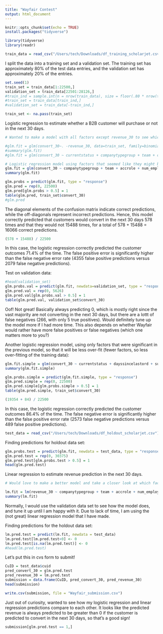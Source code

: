 ```yaml
---
title: "Wayfair Contest"
output: html_document
---
```


```r
knitr::opts_chunk$set(echo = TRUE)
install.packages("tidyverse")
```

```r
library(tidyverse)
library(readr)
```

```r
train_data = read_csv("/Users/tech/Downloads/df_training_scholarjet.csv")
```
I split the data into a training set and a validation set. The training set has approximately 80% of the test data entries, and the validation set has approximately 20% of the entries. 
```r
set.seed(1)
train_set = train_data[1:22500,]
validation_set = train_data[22501:28126,]
#train_ind = sample.int(n = nrow(train_data), size = floor(.80 * nrow(train_data)), replace = FALSE)
#train_set = train_data[train_ind,]
#validation_set = train_data[-train_ind,]
```


```r
train_set <- na.pass(train_set)
```

Logistic regression to estimate whether a B2B customer will purchase or not in the next 30 days. 
```r
# Wanted to make a model with all factors except revenue_30 to see which factors are significant. Kept getting errors from unclean data and did not have time to clean it as I would like to, but wanted something functional by the deadline. So, here you go!

#glm.fit = glm(convert_30~. -revenue_30, data=train_set, family=binomial(logit))
#summary(glm.fit)
#glm.fit = glm(convert_30 ~ currentstatus + companytypegroup + team + customersource + accrole + num_employees + num_purchases_year + cost_purchases_year + enrollmentmethod + dayssincelastord + numvisittotal + sumatcprice + avgatcprice + avgpriceone + avgpricethreeone + numcallsthreeone + decmakerflagone + percemailopenedone + currentapplicability + dayssinceenrollment, data=train_set, family=binomial)

# Logistic regression model using factors that seemed like they might be significant. I am aware that this is not an effective way to choose factors haha. Once again, under a time crunch and wanted something functional. 
glm.fit = glm(convert_30 ~ companytypegroup + team + accrole + num_employees + num_purchases_year + cost_purchases_year + enrollmentmethod + dayssincelastord + numvisittotal + sumatcprice + avgatcprice + avgpriceone + avgpricethreeone + numcallsthreeone + decmakerflagone + percemailopenedone + currentapplicability + dayssinceenrollment, data=train_set, family=binomial)
summary(glm.fit)
```


```r
glm.probs = predict(glm.fit, type = "response")
glm.pred = rep(0, 22500)
glm.pred[glm.probs > 0.5] = 1
table(glm.pred, train_set$convert_30)
#glm.pred
```
The diagonal elements of the confusion matrix indicate correct predictions, while the off-diagonals represent incorrect predictions. Hence, this model correctly predicted that customers would convert in the next 30 days 578 times and that they would not 15488 times, for a total of 578 + 15488 = 16066 correct predictions. 

```r
(578 + 15488) / 22500
```
In this case, the logistic regression correctly predicted the customer outcomes 71.4% of the time. The false positive error is significantly higher than the false negative error rate (4355 false positive predictions versus 2079 false negative predictions). 

Test on validation data:
```r
#head(validation_set)
glm.probs.val = predict(glm.fit, newdata=validation_set, type = "response")
glm.pred.val = rep(0, 5626)
glm.pred.val[glm.probs.val > 0.5] = 1
table(glm.pred.val, validation_set$convert_30)
```

Oof! Not great! Basically always predicting 0, which is mostly right since the vast majority are not converting in the next 30 days, but there are a lottt of false negatives (266, with only 5 true positives). Would definitely tune up the model more if I had more time. This also depends on whether Wayfair would rather have more false positives or false negatives (which one matters more to you?) 



Another logistic regression model, using only factors that were significant in the previous model, so that it will be less over-fit (fewer factors, so less over-fitting of the training data): 
```r
glm.fit.simple = glm(convert_30 ~ currentstatus + dayssincelastord + sumatcprice + customersource, data=train_set, family=binomial)
summary(glm.fit.simple)
```

```r
glm.probs.simple = predict(glm.fit.simple, type = "response")
glm.pred.simple = rep(0, 22500)
glm.pred.simple[glm.probs.simple > 0.5] = 1
table(glm.pred.simple, train_set$convert_30)
```

```r
(19354 + 84) / 22500
```
In this case, the logistic regression correctly predicted the customer outcomes 86.4% of the time. The false negative error is significantly higher than the false positive error rate (2573 false negative predictions versus 489 false positive predictions).


```r
test_data = read_csv("/Users/tech/Downloads/df_holdout_scholarjet.csv")
```

Finding predictions for holdout data set:
```r
glm.probs.test = predict(glm.fit, newdata = test_data, type = "response")
glm.pred.test = rep(0, 30375)
glm.pred.test[glm.probs.test > 0.5] = 1
head(glm.pred.test)
```


Linear regression to estimate revenue prediction in the next 30 days. 
```r
# Would love to make a better model and take a closer look at which factors are significant, but tragically did not have time to figure out errors that popped up. Here is a functional model with some factors I thought might be significant... 

lm.fit = lm(revenue_30 ~ companytypegroup + team + accrole + num_employees + num_purchases_year + cost_purchases_year + enrollmentmethod + dayssincelastord + numvisittotal + sumatcprice + avgatcprice + avgpriceone + avgpricethreeone + numcallsthreeone + decmakerflagone + percemailopenedone + currentapplicability + dayssinceenrollment, data=train_set)
summary(lm.fit)
```

Normally, I would use the validation data set to see how the model does, and tune it up until I am happy with it. Due to lack of time, I am using the (not great) linear regression model that I have made. 

Finding predictions for the holdout data set:
```r
lm.pred.test = predict(lm.fit, newdata = test_data)
lm.pred.test[lm.pred.test<0] <- 0
lm.pred.test[is.na(lm.pred.test)] <- 0
#head(lm.pred.test)
```


Let's put this in cvs form to submit! 
```r
CuID = test_data$cuid
pred_convert_30 = glm.pred.test
pred_revenue_30 = lm.pred.test
submission = data.frame(CuID, pred_convert_30, pred_revenue_30)
head(submission)

write.csv(submission, file = "Wayfair_submission.csv")
```


Just out of curiosity, wanted to see how my logistic regression and linear regression predictions compare to each other. It looks like the predicted revenue is always predicted to be greater than 0 if the customer is predicted to convert in the next 30 days, so that's a good sign! 
```r
submission[glm.pred.test == 1,]
```


